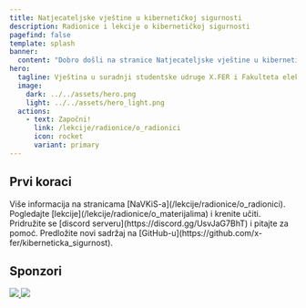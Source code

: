 ```yaml
---
title: Natjecateljske vještine u kibernetičkoj sigurnosti
description: Radionice i lekcije o kibernetičkoj sigurnosti
pagefind: false
template: splash
banner:
  content: "Dobro došli na stranice Natjecateljske vještine u kibernetičkoj sigurnosti. Ovdje možete pronaći sve informacije o vještini, lekcijama i materijalima za učenje!"
hero:
  tagline: Vještina u suradnji studentske udruge X.FER i Fakulteta elektrotehnike i računarstva u Zagrebu.
  image:
    dark: ../../assets/hero.png
    light: ../../assets/hero_light.png
  actions:
    - text: Započni!
      link: /lekcije/radionice/o_radionici
      icon: rocket
      variant: primary
---
```



## Prvi koraci

<CardGrid stagger>
	<Card title="Informacije o projektu" icon="document">
		Više informacija na stranicama [NaVKiS-a](/lekcije/radionice/o_radionici).
	</Card>
	<Card title="Krenite učiti" icon="open-book">
		Pogledajte [lekcije](/lekcije/radionice/o_materijalima) i krenite učiti.
	</Card>
	<Card title="Pridružite se discord serveru" icon="discord">
		Pridružite se [discord serveru](https://discord.gg/UsvJaG7BhT) i pitajte za pomoć.
	</Card>
	<Card title="Izmjenite sadržaj" icon="github">
		Predložite novi sadržaj na [GitHub-u](https://github.com/x-fer/kiberneticka_sigurnost).
	</Card>
</CardGrid>

## Sponzori

<Card>
	<a href="https://www.erstebank.hr/hr/sigurnost/erste-cyber-guardian">
		<img class="light:sl-hidden" src="images/sponzori/erste.png" style="aspect-ratio: 3 / 1;" />
	</a>
	<a href="https://www.erstebank.hr/hr/sigurnost/erste-cyber-guardian">
		<img class="dark:sl-hidden" src="images/sponzori/erste-light.png" style="aspect-ratio: 3 / 1;" />
	</a>
</Card>
